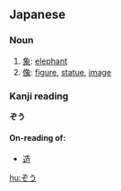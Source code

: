 ==Japanese==

===Noun===
{{ja-noun|h|rom=zō|hidx=そう'}}
# [[象]]: [[elephant]]
# [[像]]: [[figure]], [[statue]], [[image]]

===Kanji reading===
'''ぞう'''
====On-reading of:====
*[[造]]

[[hu:ぞう]]